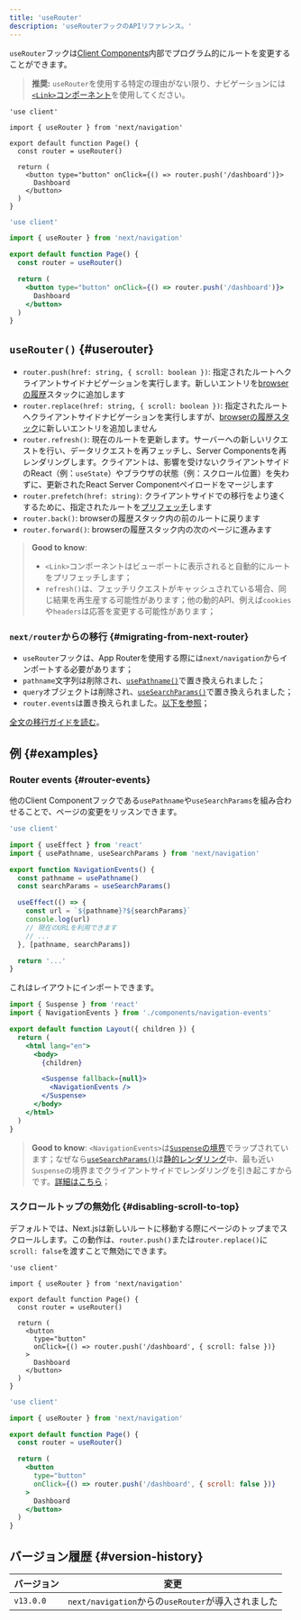 ```yaml
---
title: 'useRouter'
description: 'useRouterフックのAPIリファレンス。'
---
```


`useRouter`フックは[Client Components](/docs/app/building-your-application/rendering/client-components)内部でプログラム的にルートを変更することができます。

> **推奨:** `useRouter`を使用する特定の理由がない限り、ナビゲーションには[`<Link>`コンポーネント](/docs/app/building-your-application/routing/linking-and-navigating#link-component)を使用してください。

<Tabs>
<TabItem value="tsx" label="TypeScript">

```tsx title="app/example-client-component.tsx" switcher
'use client'

import { useRouter } from 'next/navigation'

export default function Page() {
  const router = useRouter()

  return (
    <button type="button" onClick={() => router.push('/dashboard')}>
      Dashboard
    </button>
  )
}
```
</TabItem>
<TabItem value="jsx" label="JavaScript">

```jsx title="app/example-client-component.js" switcher
'use client'

import { useRouter } from 'next/navigation'

export default function Page() {
  const router = useRouter()

  return (
    <button type="button" onClick={() => router.push('/dashboard')}>
      Dashboard
    </button>
  )
}
```
</TabItem>
</Tabs>


## `useRouter()` {#userouter}

- `router.push(href: string, { scroll: boolean })`: 指定されたルートへクライアントサイドナビゲーションを実行します。新しいエントリを[browserの履歴](https://developer.mozilla.org/docs/Web/API/History_API)スタックに追加します
- `router.replace(href: string, { scroll: boolean })`: 指定されたルートへクライアントサイドナビゲーションを実行しますが、[browserの履歴スタック](https://developer.mozilla.org/docs/Web/API/History_API)に新しいエントリを追加しません
- `router.refresh()`: 現在のルートを更新します。サーバーへの新しいリクエストを行い、データリクエストを再フェッチし、Server Componentsを再レンダリングします。クライアントは、影響を受けないクライアントサイドのReact（例：`useState`）やブラウザの状態（例：スクロール位置）を失わずに、更新されたReact Server Componentペイロードをマージします
- `router.prefetch(href: string)`: クライアントサイドでの移行をより速くするために、指定されたルートを[プリフェッチ](/docs/app/building-your-application/routing/linking-and-navigating#2-prefetching)します
- `router.back()`: browserの履歴スタック内の前のルートに戻ります
- `router.forward()`: browserの履歴スタック内の次のページに進みます

> **Good to know**:
>
> - `<Link>`コンポーネントはビューポートに表示されると自動的にルートをプリフェッチします；
> - `refresh()`は、フェッチリクエストがキャッシュされている場合、同じ結果を再生産する可能性があります；他の動的API、例えば`cookies`や`headers`は応答を変更する可能性があります；

### `next/router`からの移行 {#migrating-from-next-router}

- `useRouter`フックは、App Routerを使用する際には`next/navigation`からインポートする必要があります；
- `pathname`文字列は削除され、[`usePathname()`](/docs/app/api-reference/functions/use-pathname)で置き換えられました；
- `query`オブジェクトは削除され、[`useSearchParams()`](/docs/app/api-reference/functions/use-search-params)で置き換えられました；
- `router.events`は置き換えられました。[以下を参照](#router-events)；

[全文の移行ガイドを読む](/docs/app/building-your-application/upgrading/app-router-migration)。

## 例 {#examples}

### Router events {#router-events}

他のClient Componentフックである`usePathname`や`useSearchParams`を組み合わせることで、ページの変更をリッスンできます。

```jsx title="app/components/navigation-events.js"
'use client'

import { useEffect } from 'react'
import { usePathname, useSearchParams } from 'next/navigation'

export function NavigationEvents() {
  const pathname = usePathname()
  const searchParams = useSearchParams()

  useEffect(() => {
    const url = `${pathname}?${searchParams}`
    console.log(url)
    // 現在のURLを利用できます
    // ...
  }, [pathname, searchParams])

  return '...'
}
```

これはレイアウトにインポートできます。

```jsx title="app/layout.js" highlight={2,10-12}
import { Suspense } from 'react'
import { NavigationEvents } from './components/navigation-events'

export default function Layout({ children }) {
  return (
    <html lang="en">
      <body>
        {children}

        <Suspense fallback={null}>
          <NavigationEvents />
        </Suspense>
      </body>
    </html>
  )
}
```

> **Good to know**: `<NavigationEvents>`は[`Suspense`の境界](/docs/app/building-your-application/routing/loading-ui-and-streaming#example)でラップされています；なぜなら[`useSearchParams()`](/docs/app/api-reference/functions/use-search-params)は[静的レンダリング](/docs/app/building-your-application/rendering/server-components#static-rendering-default)中、最も近い`Suspense`の境界までクライアントサイドでレンダリングを引き起こすからです。[詳細はこちら](/docs/app/api-reference/functions/use-search-params#behavior)；

### スクロールトップの無効化 {#disabling-scroll-to-top}

デフォルトでは、Next.jsは新しいルートに移動する際にページのトップまでスクロールします。この動作は、`router.push()`または`router.replace()`に`scroll: false`を渡すことで無効にできます。

<Tabs>
<TabItem value="tsx" label="TypeScript">

```tsx title="app/example-client-component.tsx" switcher
'use client'

import { useRouter } from 'next/navigation'

export default function Page() {
  const router = useRouter()

  return (
    <button
      type="button"
      onClick={() => router.push('/dashboard', { scroll: false })}
    >
      Dashboard
    </button>
  )
}
```
</TabItem>
<TabItem value="jsx" label="JavaScript">

```jsx title="app/example-client-component.jsx" switcher
'use client'

import { useRouter } from 'next/navigation'

export default function Page() {
  const router = useRouter()

  return (
    <button
      type="button"
      onClick={() => router.push('/dashboard', { scroll: false })}
    >
      Dashboard
    </button>
  )
}
```
</TabItem>
</Tabs>


## バージョン履歴 {#version-history}

| バージョン   | 変更                                        |
| --------- | ---------------------------------------------- |
| `v13.0.0` | `next/navigation`からの`useRouter`が導入されました |
